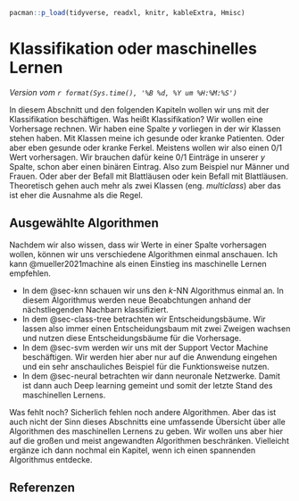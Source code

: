 ```r
pacman::p_load(tidyverse, readxl, knitr, kableExtra, Hmisc)
```

# Klassifikation oder maschinelles Lernen

*Version vom `r format(Sys.time(), '%B %d, %Y um %H:%M:%S')`*

In diesem Abschnitt und den folgenden Kapiteln wollen wir uns mit der Klassifikation beschäftigen. Was heißt Klassifikation? Wir wollen eine Vorhersage rechnen. Wir haben eine Spalte $y$ vorliegen in der wir Klassen stehen haben. Mit Klassen meine ich gesunde oder kranke Patienten. Oder aber eben gesunde oder kranke Ferkel. Meistens wollen wir also einen $0/1$ Wert vorhersagen. Wir brauchen dafür keine $0/1$ Einträge in unserer $y$ Spalte, schon aber einen binären Eintrag. Also zum Beispiel nur Männer und Frauen. Oder aber der Befall mit Blattläusen oder kein Befall mit Blattläusen. Theoretisch gehen auch mehr als zwei Klassen (eng. *multiclass*) aber das ist eher die Ausnahme als die Regel.

## Ausgewählte Algorithmen

Nachdem wir also wissen, dass wir Werte in einer Spalte vorhersagen wollen, können wir uns verschiedene Algorithmen einmal anschauen. Ich kann @mueller2021machine als einen Einstieg ins maschinelle Lernen empfehlen.

-   In dem @sec-knn schauen wir uns den $k$-NN Algorithmus einmal an. In diesem Algorithmus werden neue Beoabchtungen anhand der nächstliegenden Nachbarn klassifiziert.
-   In dem @sec-class-tree betrachten wir Entscheidungsbäume. Wir lassen also immer einen Entscheidungsbaum mit zwei Zweigen wachsen und nutzen diese Entscheidungsbäume für die Vorhersage.
-   In dem @sec-svm werden wir uns mit der Support Vector Machine beschäftigen. Wir werden hier aber nur auf die Anwendung eingehen und ein sehr anschauliches Beispiel für die Funktionsweise nutzen.
-   In dem @sec-neural betrachten wir dann neuronale Netzwerke. Damit ist dann auch Deep learning gemeint und somit der letzte Stand des maschinellen Lernens.

Was fehlt noch? Sicherlich fehlen noch andere Algorithmen. Aber das ist auch nicht der Sinn dieses Abschnitts eine umfassende Übersicht über alle Algorithmen des maschinellen Lernens zu geben. Wir wollen uns aber hier auf die großen und meist angewandten Algorithmen beschränken. Vielleicht ergänze ich dann nochmal ein Kapitel, wenn ich einen spannenden Algorithmus entdecke.

## Referenzen {.unnumbered}
